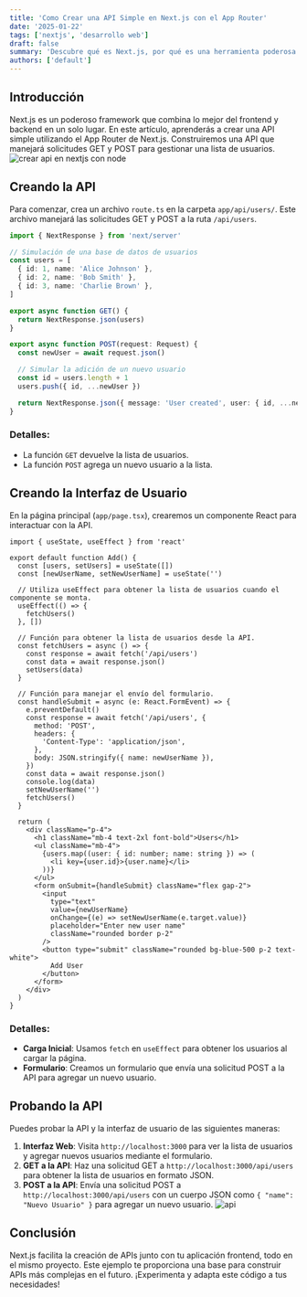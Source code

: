 ```yaml
---
title: 'Como Crear una API Simple en Next.js con el App Router'
date: '2025-01-22'
tags: ['nextjs', 'desarrollo web']
draft: false
summary: 'Descubre qué es Next.js, por qué es una herramienta poderosa para el desarrollo web, y cómo empezar a usarlo para crear aplicaciones modernas y escalables.'
authors: ['default']
---
```


## Introducción

Next.js es un poderoso framework que combina lo mejor del frontend y backend en un solo lugar. En este artículo, aprenderás a crear una API simple utilizando el App Router de Next.js. Construiremos una API que manejará solicitudes GET y POST para gestionar una lista de usuarios.
![crear api en nextjs con node](https://res.cloudinary.com/dq0pfesxe/image/upload/v1737826949/node_h0tztg.png)

## Creando la API

Para comenzar, crea un archivo `route.ts` en la carpeta `app/api/users/`. Este archivo manejará las solicitudes GET y POST a la ruta `/api/users`.

```typescript
import { NextResponse } from 'next/server'

// Simulación de una base de datos de usuarios
const users = [
  { id: 1, name: 'Alice Johnson' },
  { id: 2, name: 'Bob Smith' },
  { id: 3, name: 'Charlie Brown' },
]

export async function GET() {
  return NextResponse.json(users)
}

export async function POST(request: Request) {
  const newUser = await request.json()

  // Simular la adición de un nuevo usuario
  const id = users.length + 1
  users.push({ id, ...newUser })

  return NextResponse.json({ message: 'User created', user: { id, ...newUser } }, { status: 201 })
}
```

### Detalles:

- La función `GET` devuelve la lista de usuarios.
- La función `POST` agrega un nuevo usuario a la lista.

## Creando la Interfaz de Usuario

En la página principal (`app/page.tsx`), crearemos un componente React para interactuar con la API.

```tsx
import { useState, useEffect } from 'react'

export default function Add() {
  const [users, setUsers] = useState([])
  const [newUserName, setNewUserName] = useState('')

  // Utiliza useEffect para obtener la lista de usuarios cuando el componente se monta.
  useEffect(() => {
    fetchUsers()
  }, [])

  // Función para obtener la lista de usuarios desde la API.
  const fetchUsers = async () => {
    const response = await fetch('/api/users')
    const data = await response.json()
    setUsers(data)
  }

  // Función para manejar el envío del formulario.
  const handleSubmit = async (e: React.FormEvent) => {
    e.preventDefault()
    const response = await fetch('/api/users', {
      method: 'POST',
      headers: {
        'Content-Type': 'application/json',
      },
      body: JSON.stringify({ name: newUserName }),
    })
    const data = await response.json()
    console.log(data)
    setNewUserName('')
    fetchUsers()
  }

  return (
    <div className="p-4">
      <h1 className="mb-4 text-2xl font-bold">Users</h1>
      <ul className="mb-4">
        {users.map((user: { id: number; name: string }) => (
          <li key={user.id}>{user.name}</li>
        ))}
      </ul>
      <form onSubmit={handleSubmit} className="flex gap-2">
        <input
          type="text"
          value={newUserName}
          onChange={(e) => setNewUserName(e.target.value)}
          placeholder="Enter new user name"
          className="rounded border p-2"
        />
        <button type="submit" className="rounded bg-blue-500 p-2 text-white">
          Add User
        </button>
      </form>
    </div>
  )
}
```

### Detalles:

- **Carga Inicial**: Usamos `fetch` en `useEffect` para obtener los usuarios al cargar la página.
- **Formulario**: Creamos un formulario que envía una solicitud POST a la API para agregar un nuevo usuario.

## Probando la API

Puedes probar la API y la interfaz de usuario de las siguientes maneras:

1. **Interfaz Web**: Visita `http://localhost:3000` para ver la lista de usuarios y agregar nuevos usuarios mediante el formulario.
2. **GET a la API**: Haz una solicitud GET a `http://localhost:3000/api/users` para obtener la lista de usuarios en formato JSON.
3. **POST a la API**: Envía una solicitud POST a `http://localhost:3000/api/users` con un cuerpo JSON como `{ "name": "Nuevo Usuario" }` para agregar un nuevo usuario.
   ![api](https://res.cloudinary.com/dq0pfesxe/image/upload/v1737825823/blog_hgdkt2.png)

## Conclusión

Next.js facilita la creación de APIs junto con tu aplicación frontend, todo en el mismo proyecto. Este ejemplo te proporciona una base para construir APIs más complejas en el futuro. ¡Experimenta y adapta este código a tus necesidades!
